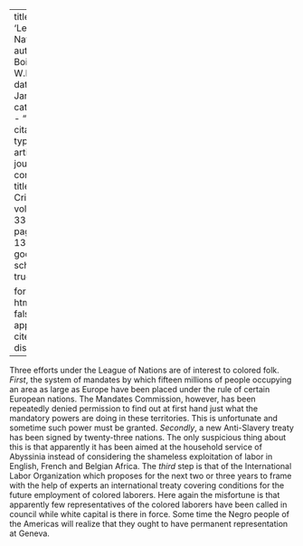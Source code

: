 
---
title: 'League of Nations'
author: Du Bois, W.E.B.
date: Jan. 1927
categories: 
  - ""
citation: 
  type: article-journal
  container-title: The Crisis
  volume: 33
  issue: 3
  page: 130-131
google-scholar: true

format:
  html:
    toc: false
    appendix-cite-as: display
---


Three efforts under the League of Nations are of interest to colored folk. *First*, the system of mandates by which fifteen millions of people occupying an area as large as Europe have been placed under the rule of certain European nations. The Mandates Commission, however, has been repeatedly denied permission to find out at first hand just what the mandatory powers are doing in these territories. This is unfortunate and sometime such power must be granted. *Secondly*, a new Anti-Slavery treaty has been signed by twenty-three nations. The only suspicious thing about this is that apparently it has been aimed at the household service of Abyssinia instead of considering the shameless exploitation of labor in English, French and Belgian Africa. The *third* step is that of the International Labor Organization which proposes for the next two or three years to frame with the help of experts an international treaty covering conditions for the future employment of colored laborers. Here again the misfortune is that apparently few representatives of the colored laborers have been called in council while white capital is there in force. Some time the Negro people of the Americas will realize that they ought to have permanent representation at Geneva. 

